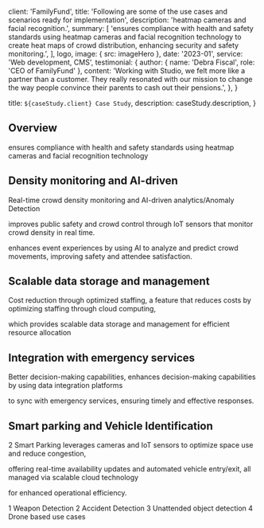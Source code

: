 
  client: 'FamilyFund',
  title:
    'Following are some of the use cases and scenarios ready for implementation',
  description: 'heatmap cameras and facial recognition.',
  summary: [
    'ensures compliance with health and safety standards using heatmap cameras and facial recognition technology to create heat maps of crowd distribution, enhancing security and safety monitoring.',
  ],
  logo,
  image: { src: imageHero },
  date: '2023-01',
  service: 'Web development, CMS',
  testimonial: {
    author: { name: 'Debra Fiscal', role: 'CEO of FamilyFund' },
    content:
      'Working with Studio, we felt more like a partner than a customer. They really resonated with our mission to change the way people convince their parents to cash out their pensions.',
  },
}

  title: `${caseStudy.client} Case Study`,
  description: caseStudy.description,
}

## Overview

ensures compliance with health and safety standards using heatmap cameras and facial recognition technology

## Density monitoring and AI-driven

Real-time crowd density monitoring and AI-driven analytics/Anomaly Detection

improves public safety and crowd control through IoT sensors that monitor crowd density in real time.

enhances event experiences by using AI to analyze and predict crowd movements, improving safety and attendee satisfaction.

## Scalable data storage and management

Cost reduction through optimized staffing, a feature that reduces costs by optimizing staffing through cloud computing,

which provides scalable data storage and management for efficient resource allocation

## Integration with emergency services

Better decision-making capabilities, enhances decision-making capabilities by using data integration platforms

to sync with emergency services, ensuring timely and effective responses.

## Smart parking and Vehicle Identification

2 Smart Parking leverages cameras and IoT sensors to optimize space use and reduce congestion,

offering real-time availability updates and automated vehicle entry/exit, all managed via scalable cloud technology

for enhanced operational efficiency.

1 Weapon Detection
2 Accident Detection
3 Unattended object detection
4 Drone based use cases
